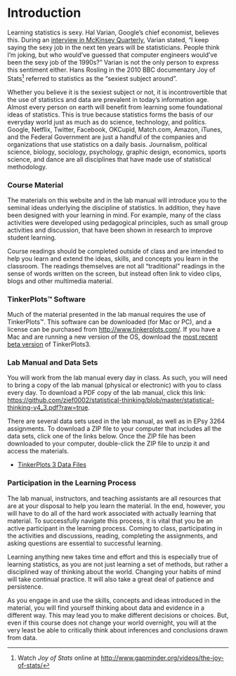 # Introduction {-}

Learning statistics is sexy. Hal Varian, Google's chief economist, believes this. During an [interview in McKinsey Quarterly](http://www.mckinsey.com/industries/high-tech/our-insights/hal-varian-on-how-the-web-challenges-managers), Varian stated, "I keep saying the sexy job in the next ten years will be statisticians. People think I'm joking, but who would've guessed that computer engineers would've been the sexy job of the 1990s?" Varian is not the only person to express this sentiment either. Hans Rosling in the 2010 BBC documentary Joy of Stats^[Watch *Joy of Stats* online at [http://www.gapminder.org/videos/the-joy-of-stats/](http://www.gapminder.org/videos/the-joy-of-stats/)] referred to statistics as the "sexiest subject around".

Whether you believe it is the sexiest subject or not, it is incontrovertible that the use of statistics and data are prevalent in today's information age. Almost every person on earth will benefit from learning some foundational ideas of statistics. This is true because statistics forms the basis of our everyday world just as much as do science, technology, and politics. Google, Netflix, Twitter, Facebook, OKCupid, Match.com, Amazon, iTunes, and the Federal Government are just a handful of the companies and organizations that use statistics on a daily basis. Journalism, political science, biology, sociology, psychology, graphic design, economics, sports science, and dance are all disciplines that have made use of statistical methodology.

### Course Material {-}

The materials on this website and in the lab manual will introduce you to the seminal ideas underlying the discipline of statistics. In addition, they have been designed with your learning in mind. For example, many of the class activities were developed using pedagogical principles, such as small group activities and discussion, that have been shown in research to improve student learning. 

Course readings should be completed outside of class and are intended to help you learn and extend the ideas, skills, and concepts you learn in the classroom. The readings themselves are not all "traditional" readings in the sense of words written on the screen, but instead often link to video clips, blogs and other multimedia material. 


### TinkerPlots&trade; Software {-}

Much of the material presented in the lab manual requires the use of TinkerPlots&trade;. This software can be downloaded (for Mac or PC), and a license can be purchased from [http://www.tinkerplots.com/](http://www.tinkerplots.com/). If you have a Mac and are running a new version of the OS, download the [most recent beta version](ttp://www.tinkerplots.com/beta) of TinkerPlots3.


### Lab Manual and Data Sets {-}

You will work from the lab manual every day in class. As such, you will need to bring a copy of the lab manual (physical or electronic) with you to class every day. To download a PDF copy of the lab manual, click this link: [https://github.com/zief0002/statistical-thinking/blob/master/statistical-thinking-v4_3.pdf?raw=true](https://github.com/zief0002/statistical-thinking/blob/master/statistical-thinking-v4_3.pdf?raw=true).

There are several data sets used in the lab manual, as well as in EPsy 3264 assignments. To download a ZIP file to your computer that includes all the data sets, click one of the links below. Once the ZIP file has been downloaded to your computer, double-click the ZIP file to unzip it and access the materials.

- [TinkerPlots 3 Data Files](https://github.com/zief0002/statistical-thinking/blob/master/tp3-data.zip?raw=true)



### Participation in the Learning Process {-}

The lab manual, instructors, and teaching assistants are all resources that are at your disposal to help you learn the material. In the end, however, you will have to do all of the hard work associated with actually learning that material. To successfully navigate this process, it is vital that you be an active participant in the learning process. Coming to class, participating in the activities and discussions, reading, completing the assignments, and asking questions are essential to successful learning.

Learning anything new takes time and effort and this is especially true of learning statistics, as you are not just learning a set of methods, but rather a disciplined way of thinking about the world. Changing your habits of mind will take continual practice. It will also take a great deal of patience and persistence. 

As you engage in and use the skills, concepts and ideas introduced in the material, you will find yourself thinking about data and evidence in a different way. This may lead you to make different decisions or choices. But, even if this course does not change your world overnight, you will at the very least be able to critically think about inferences and conclusions drawn from data.
